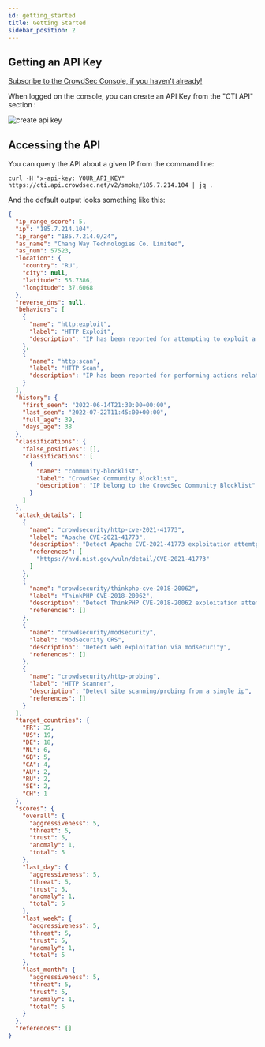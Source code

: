 ```yaml
---
id: getting_started
title: Getting Started
sidebar_position: 2
---
```


## Getting an API Key

[Subscribe to the CrowdSec Console, if you haven't already!](https://app.crowdsec.net/) 

When logged on the console, you can create an API Key from the "CTI API" section :

![create api key](/img/crowdsec-console-api-key-creation.png)

## Accessing the API

You can query the API about a given IP from the command line:

```shell
curl -H "x-api-key: YOUR_API_KEY" https://cti.api.crowdsec.net/v2/smoke/185.7.214.104 | jq .

```

And the default output looks something like this:

```json
{
  "ip_range_score": 5,
  "ip": "185.7.214.104",
  "ip_range": "185.7.214.0/24",
  "as_name": "Chang Way Technologies Co. Limited",
  "as_num": 57523,
  "location": {
    "country": "RU",
    "city": null,
    "latitude": 55.7386,
    "longitude": 37.6068
  },
  "reverse_dns": null,
  "behaviors": [
    {
      "name": "http:exploit",
      "label": "HTTP Exploit",
      "description": "IP has been reported for attempting to exploit a vulnerability in a web application."
    },
    {
      "name": "http:scan",
      "label": "HTTP Scan",
      "description": "IP has been reported for performing actions related to HTTP vulnerability scanning and discovery."
    }
  ],
  "history": {
    "first_seen": "2022-06-14T21:30:00+00:00",
    "last_seen": "2022-07-22T11:45:00+00:00",
    "full_age": 39,
    "days_age": 38
  },
  "classifications": {
    "false_positives": [],
    "classifications": [
      {
        "name": "community-blocklist",
        "label": "CrowdSec Community Blocklist",
        "description": "IP belong to the CrowdSec Community Blocklist"
      }
    ]
  },
  "attack_details": [
    {
      "name": "crowdsecurity/http-cve-2021-41773",
      "label": "Apache CVE-2021-41773",
      "description": "Detect Apache CVE-2021-41773 exploitation attemtps",
      "references": [
        "https://nvd.nist.gov/vuln/detail/CVE-2021-41773"
      ]
    },
    {
      "name": "crowdsecurity/thinkphp-cve-2018-20062",
      "label": "ThinkPHP CVE-2018-20062",
      "description": "Detect ThinkPHP CVE-2018-20062 exploitation attemps",
      "references": []
    },
    {
      "name": "crowdsecurity/modsecurity",
      "label": "ModSecurity CRS",
      "description": "Detect web exploitation via modsecurity",
      "references": []
    },
    {
      "name": "crowdsecurity/http-probing",
      "label": "HTTP Scanner",
      "description": "Detect site scanning/probing from a single ip",
      "references": []
    }
  ],
  "target_countries": {
    "FR": 35,
    "US": 19,
    "DE": 18,
    "NL": 6,
    "GB": 5,
    "CA": 4,
    "AU": 2,
    "RU": 2,
    "SE": 2,
    "CH": 1
  },
  "scores": {
    "overall": {
      "aggressiveness": 5,
      "threat": 5,
      "trust": 5,
      "anomaly": 1,
      "total": 5
    },
    "last_day": {
      "aggressiveness": 5,
      "threat": 5,
      "trust": 5,
      "anomaly": 1,
      "total": 5
    },
    "last_week": {
      "aggressiveness": 5,
      "threat": 5,
      "trust": 5,
      "anomaly": 1,
      "total": 5
    },
    "last_month": {
      "aggressiveness": 5,
      "threat": 5,
      "trust": 5,
      "anomaly": 1,
      "total": 5
    }
  },
  "references": []
}

```
